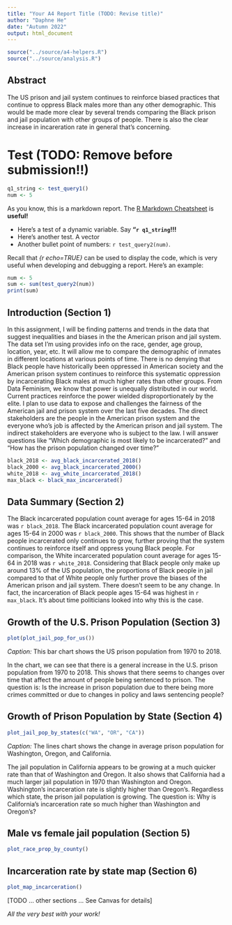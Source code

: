 ```yaml
---
title: "Your A4 Report Title (TODO: Revise title)"
author: "Daphne He"
date: "Autumn 2022"
output: html_document
---
```


```r
source("../source/a4-helpers.R")
source("../source/analysis.R")
```

## Abstract 
The US prison and jail system continues to reinforce biased practices that continue to oppress Black males more than any other demographic. This would be made more clear by several trends comparing the Black prison and jail population with other groups of people. There is also the clear increase in incareration rate in general that's concerning. 

# Test (TODO: Remove before submission!!)
```r
q1_string <- test_query1()
num <- 5
```
As you know, this is a markdown report. The [R Markdown Cheatsheet](https://www.rstudio.com/wp-content/uploads/2015/02/rmarkdown-cheatsheet.pdf) is **useful!**

* Here's a test of a dynamic variable. Say **"`r q1_string`!!!** 
* Here's another test. A vector
* Another bullet point
of numbers: `r test_query2(num)`.

Recall that _{r echo=TRUE}_ can be used to display the code, 
which is very useful when developing and debugging a report. Here's an example: 

```r
num <- 5
sum <- sum(test_query2(num))
print(sum)
```

## Introduction (Section 1)
In this assignment, I will be finding patterns and trends in the data that suggest inequalities and biases in the the American prison and jail system. The data set I'm using provides info on the race, gender, age group, location, year, etc. It will allow me to compare the demographic of inmates in different locations at various points of time. There is no denying that Black people have historically been oppressed in American society and the American prison system continues to reinforce this systematic oppression by incarcerating Black males at much higher rates than other groups. From Data Feminism, we know that power is unequally distributed in our world. Current practices reinforce the power wielded disproportionately by the elite. I plan to use data to expose and challenges the fairness of the American jail and prison system over the last five decades. The direct stakeholders are the people in the American prison system and the everyone who's job is affected by the American prison and jail system. The indirect stakeholders are everyone who is subject to the law. I will answer questions like "Which demographic is most likely to be incarcerated?" and "How has the prison population changed over time?"

```r
black_2018 <- avg_black_incarcerated_2018()
black_2000 <- avg_black_incarcerated_2000()
white_2018 <- avg_white_incarcerated_2018()
max_black <- black_max_incarcerated()
```

## Data Summary (Section 2)
The Black incarcerated population count average for ages 15-64 in 2018 was `r black_2018`. The Black incarcerated population count average for ages 15-64 in 2000 was `r black_2000`. This shows that the number of Black people incarcerated only continues to grow, further proving that the system continues to reinforce itself and oppress young Black people. For comparison, the White incarcerated population count average for ages 15-64 in 2018 was `r white_2018`. Considering that Black people only make up around 13% of the US population, the proportions of Black people in jail compared to that of White people only further prove the biases of the American prison and jail system. There doesn't seem to be any change. In fact, the incarceration of Black people ages 15-64 was highest in `r max_black`. It's about time politicians looked into why this is the case. 


## Growth of the U.S. Prison Population (Section 3)
```r
plot(plot_jail_pop_for_us())
```

*Caption:* This bar chart shows the US prison population from 1970 to 2018. 

In the chart, we can see that there is a general increase in the U.S. prison population from 1970 to 2018. This shows that there seems to changes over time that affect the amount of people being sentenced to prison. The question is: Is the increase in prison population due to there being more crimes committed or due to changes in policy and laws sentencing people?

## Growth of Prison Population by State (Section 4)

```r
plot_jail_pop_by_states(c("WA", "OR", "CA"))
```

*Caption:* The lines chart shows the change in average prison population for Washington, Oregon, and California. 

The jail population in California appears to be growing at a much quicker rate than that of Washington and Oregon. It also shows that California had a much larger jail population in 1970 than Washington and Oregon. Washington's incarceration rate is slightly higher than Oregon's. Regardless which state, the prison jail population is growing. The question is: Why is California's incarceration rate so much higher than Washington and Oregon's?

## Male vs female jail population (Section 5)

```r
plot_race_prop_by_county()
```


## Incarceration rate by state map (Section 6)
```r
plot_map_incarceration()
```

[TODO ... other sections ... See Canvas for details]

_All the very best with your work!_

